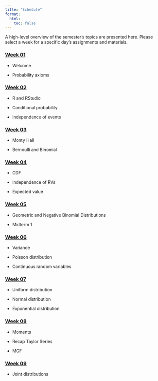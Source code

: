 ```yaml
---
title: "Schedule"
format: 
  html: 
    toc: false
---
```


A high-level overview of the semester's topics are presented here. Please select a week for a specific day's assignments and materials.

### [Week 01](weeks/week-01.qmd)

-   Welcome

-   Probability axioms

### [Week 02](weeks/week-02.qmd)

-   R and RStudio

-   Conditional probability

-   Independence of events

### [Week 03](weeks/week-03.qmd)

-   Monty Hall

-   Bernoulli and Binomial

### [Week 04](weeks/week-04.qmd)

-   CDF

-   Independence of RVs

-   Expected value

### [Week 05](weeks/week-05.qmd)

-   Geometric and Negative Binomial Distributions

-   Midterm 1

### [Week 06](weeks/week-06.qmd)

-   Variance

-   Poisson distribution

-   Continuous random variables

### [Week 07](weeks/week-07.qmd)

-   Uniform distribution

-   Normal distribution

-   Exponential distribution

### [Week 08](weeks/week-08.qmd)

-   Moments

-   Recap Taylor Series

-   MGF

### [Week 09](weeks/week-09.qmd)

-   Joint distributions
